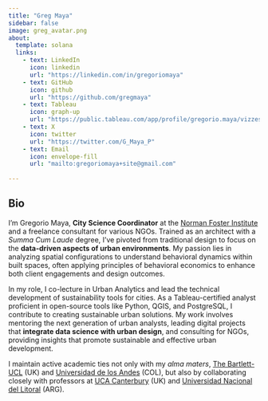 ```yaml
---
title: "Greg Maya"
sidebar: false
image: greg_avatar.png
about:
  template: solana
  links:
    - text: LinkedIn
      icon: linkedin
      url: "https://linkedin.com/in/gregoriomaya"
    - text: GitHub
      icon: github
      url: "https://github.com/gregmaya"
    - text: Tableau
      icon: graph-up
      url: "https://public.tableau.com/app/profile/gregorio.maya/vizzes"
    - text: X
      icon: twitter
      url: "https://twitter.com/G_Maya_P"
    - text: Email
      icon: envelope-fill
      url: "mailto:gregoriomaya+site@gmail.com"
      
---
```


## Bio

I'm Gregorio Maya, **City Science Coordinator** at the [Norman Foster Institute](https://normanfosterinstitute.org/) and a freelance consultant for various NGOs. Trained as an architect with a _Summa Cum Laude_ degree, I've pivoted from traditional design to focus on the **data-driven aspects of urban environments**. My passion lies in analyzing spatial configurations to understand behavioral dynamics within built spaces, often applying principles of behavioral economics to enhance both client engagements and design outcomes.

In my role, I co-lecture in Urban Analytics and lead the technical development of sustainability tools for cities. As a Tableau-certified analyst proficient in open-source tools like Python, QGIS, and PostgreSQL, I contribute to creating sustainable urban solutions. My work involves mentoring the next generation of urban analysts, leading digital projects that **integrate data science with urban design**, and consulting for NGOs, providing insights that promote sustainable and effective urban development.

I maintain active academic ties not only with my _alma maters_, [The Bartlett-UCL](https://www.ucl.ac.uk/bartlett/architecture/bartlett-school-architecture) (UK) and [Universidad de los Andes](https://arqdis.uniandes.edu.co/) (COL), but also by collaborating closely with professors at [UCA Canterbury](https://www.uca.ac.uk/study/subject/architecture/) (UK) and [Universidad Nacional del Litoral](https://www.unl.edu.ar/) (ARG).